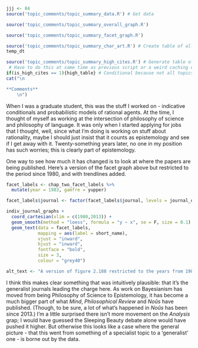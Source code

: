 ```r
jjj <- 84
source('topic_comments/topic_summary_data.R') # Get data
```

```r
source('topic_comments/topic_summary_overall_graph.R')
```

```r
source('topic_comments/topic_summary_facet_graph.R')
```

```r
source('topic_comments/topic_summary_char_art.R') # Create table of all articles in topic
temp_dt
```

```r
source('topic_comments/topic_summary_high_cites.R') # Generate table of highly cited articles. 
 # Have to do this at same time as previous script or a weird caching error occurs.
if(is_high_cites == 1){high_table} # Conditional because not all topics have high cites
cat("\n

**Comments**
	\n")
```

When I was a graduate student, this was the stuff I worked on - indicative conditionals and probabilistic models of rational agents. At the time, I thought of myself as working at the intersection of philosophy of science and philosophy of language. It was only when I started applying for jobs that I thought, well, since what I'm doing is working on stuff about rationality, maybe I should just insist that it counts as epistemology and see if I get away with it. Twenty-something years later, no one in my position has such worries; this is clearly part of epistemology.

One way to see how much it has changed is to look at where the papers are being published. Here's a version of the facet graph above but restricted to the period since 1980, and with trendlines added.

```r
facet_labels <- chap_two_facet_labels %>%
  mutate(year = 1983, gamfre = yupper)

facet_labels$journal <- factor(facet_labels$journal, levels = journal_order)

indiv_journal_graphs +
  coord_cartesian(xlim = c(1980,2013)) +
  geom_smooth(method = "loess", formula = "y ~ x", se = F, size = 0.1) +
  geom_text(data = facet_labels,
            mapping = aes(label = short_name),
            vjust = "inward", 
            hjust = "inward",
            fontface = "bold", 
            size = 3,
            colour = "grey40")

alt_text <- "A version of figure 2.188 restricted to the years from 1980-2013. The data shows that this topic stayed relatively flat in 9 journals, but took off in Mind, Philosophical Review, and Noûs."
```

I think this makes clear something that was intuitively plausible: that it's the generalist journals leading the charge here. As work on Bayesianism has moved from being Philosophy of Science to Epistemology, it has become a much bigger part of what _Mind_, _Philosophical Review_ and _Noûs_ have published. (Though, to be sure, a lot of what's happened in _Noûs_ has been since 2013.) I'm a little surprised there isn't more movement on the _Analysis_ grap; I would have guessed the Sleeping Beauty debate alone would have pushed it higher. But otherwise this looks like a case where the general picture - that this went from something of a specialist topic to a 'generalist' one - is borne out by the data.